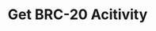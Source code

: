 ---
title: Get BRC-20 Acitivity
description: Retrieves the running status of the Stacks Blockchain API.
toc: false
---